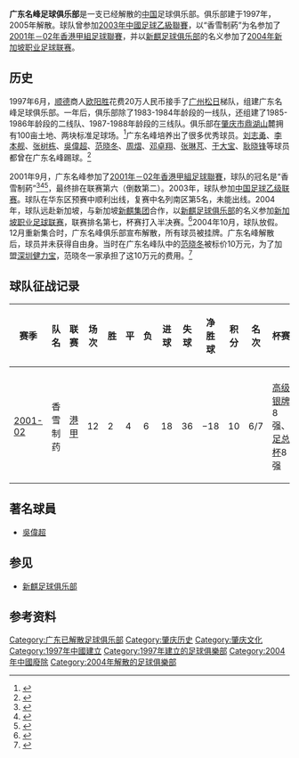 {{Football club infobox |
  clubname = 广东名峰 |
  image    = |
  fullname = 广东名峰足球俱乐部 |
  nickname = |
  founded  = 1997年
| dissolved= 2004年12月
| ground   = 
| city     = {{PRC}}[[广东省|广东省]][[肇庆市|肇庆市]]
| capacity = |
  chairman = {{flagicon|CHN}} [[欧阳胜|欧阳胜]]|
  manager  = {{flagicon|CHN}} [[谢育新|谢育新]]|
  league   = [[中国足球乙级联赛|中国足球乙级联赛]]|
  season   = [[2003年中國足球乙級聯賽|2003]] |
  position = 复赛南区第5名|
  pattern_la1=|pattern_b1=_unknown|pattern_ra1=|
  leftarm1=FFFFFF|body1=FFFFFF|rightarm1=FFFFFF|shorts1=FFFFFF|socks1=FFFFFF|
  pattern_la2=|pattern_b2=_unknown|pattern_ra2=|
  leftarm2=FFFFFF|body2=FFFFFF|rightarm2=FFFFFF|shorts2=FFFFFF|socks2=FFFFFF|
}}
'''广东名峰足球俱乐部'''是一支已经解散的[[中国|中国]]足球俱乐部。俱乐部建于1997年，2005年解散。球队曾参加[[2003年中國足球乙級聯賽|2003年中國足球乙級聯賽]]，以“香雪制葯”为名参加了[[2001年－02年香港甲組足球聯賽|2001年－02年香港甲組足球聯賽]]，并以[[新麒足球俱乐部|新麒足球俱乐部]]的名义参加了[[2004年新加坡职业足球联赛|2004年]][[新加坡职业足球联赛|新加坡职业足球联赛]]。

==历史==
1997年6月，[[顺德|顺德]]商人[[欧阳胜|欧阳胜]]花费20万人民币接手了[[广州松日|广州松日]]梯队，组建广东名峰足球俱乐部。一年后，俱乐部除了1983-1984年龄段的一线队，还组建了1985-1986年龄段的二线队、1987-1988年龄段的三线队。俱乐部在[[肇庆市|肇庆市]][[鼎湖山|鼎湖山]]麓拥有100亩土地、两块标准足球场。<ref>{{cite news|title=“名峰”遭遇成长尴尬|url=http://www.ycwb.com/gb/content/2002-08/14/content_404820.htm|accessdate=2013-06-29|newspaper=金羊网|date=2002-08-14|archive-url=https://web.archive.org/web/20050427142052/http://www.ycwb.com/gb/content/2002-08/14/content_404820.htm|archive-date=2005-04-27|dead-url=yes}}</ref>广东名峰培养出了很多优秀球员。[[刘志勇|刘志勇]]、[[李本舰|李本舰]]、[[张树栋|张树栋]]、[[吳偉超|吳偉超]]、[[范晓冬|范晓冬]]、[[周熠|周熠]]、[[邓卓翔|邓卓翔]]、[[张琳芃|张琳芃]]、[[于大宝|于大宝]]、[[耿晓锋|耿晓锋]]等球员都曾在广东名峰踢球。<ref>{{cite news|title=给树栋一个踢球的机会--广东名峰老板反击失实报道|url=http://sports.sina.com.cn/b/2003-05-27/1125448309.shtml|accessdate=2013-06-29|newspaper=金羊网-新快报|date=2003-05-27}}</ref>

2001年9月，广东名峰参加了[[2001年－02年香港甲組足球聯賽|2001年－02年香港甲組足球聯賽]]，球队的冠名是“香雪制葯”<ref>{{cite news|title=香雪赴香江　要做好文章|url=http://www.ycwb.com/gb/content/2001-05/28/content_192556.htm|accessdate=2013-06-29|newspaper=金羊网|date=2001-05-28}}{{Dead link|date=2018年9月 |bot=InternetArchiveBot |fix-attempted=yes }}</ref><ref>{{cite news|title=广东球队加盟香港联赛缘由|url=http://sports.enorth.com.cn/system/2001/02/28/000039968.shtml|accessdate=2013-06-29|newspaper=北方网|date=2001-02-28|archive-date=2016-03-04|archive-url=https://web.archive.org/web/20160304112155/http://sports.enorth.com.cn/system/2001/02/28/000039968.shtml|dead-url=no}}</ref><ref>{{cite news|title=广东名峰明起再战香江 参加当地甲组联赛并力争佳绩|url=http://sports.sina.com.cn/c/2002-01-31/31232701.shtml|accessdate=2013-06-29|newspaper=金羊网-羊城晚报|date=2002-01-31|archive-date=2016-03-04|archive-url=https://web.archive.org/web/20160304104245/http://sports.sina.com.cn/c/2002-01-31/31232701.shtml|dead-url=no}}</ref>，最终排在联赛第六（倒数第二）。2003年，球队参加[[中国足球乙级联赛|中国足球乙级联赛]]。球队在华东区预赛中顺利出线，复赛中名列南区第5名，未能出线。2004年，球队远赴新加坡，与新加坡[[新麒集团|新麒集团]]合作，以[[新麒足球俱乐部|新麒足球俱乐部]]的名义参加[[新加坡职业足球联赛|新加坡职业足球联赛]]，联赛排名第七，杯赛打入半决赛。<ref>{{cite news|title=广东名峰俱乐部加盟新加坡联赛--新麒队简介|url=http://sports.sohu.com/2004/03/11/02/news219390213.shtml|accessdate=2013-06-29|newspaper=搜狐体育|date=2004-03-11|archive-date=2010-12-20|archive-url=https://web.archive.org/web/20101220221919/http://sports.sohu.com/2004/03/11/02/news219390213.shtml|dead-url=no}}</ref>2004年10月，球队放假。12月重新集合时，广东名峰俱乐部宣布解散，所有球员被挂牌。广东名峰解散后，球员并未获得自由身。当时在广东名峰队中的[[范晓冬|范晓冬]]被标价10万元，为了加盟[[深圳健力宝|深圳健力宝]]，范晓冬一家承担了这10万元的费用。<ref>{{cite news|title=中国足坛无奇不有 要加盟深足需10万“赎身”！|url=http://sports.sohu.com/20060106/n241300480.shtml|accessdate=2013-06-29|newspaper=深圳新闻网-晶报|date=2006-01-06|archive-date=2006-01-11|archive-url=https://web.archive.org/web/20060111050416/http://sports.sohu.com/20060106/n241300480.shtml|dead-url=no}}</ref>

==球队征战记录==
{| class="wikitable sortable" width="90%" style="text-align: Center; font-size:95%" 
!width=7%| '''赛季'''
!width=8%| '''队名'''
!width=7%| '''联赛'''
!width=5%| '''场次'''
!width=5%| '''胜'''
!width=5%| '''平'''
!width=5%| '''负'''
!width=5%| '''进球'''
!width=5%| '''失球'''
!width=6%| '''净胜球'''
!width=5%| '''积分'''
!width=5%| '''名次'''
!width=12%| '''杯赛'''
|- 
|- 
|[[2001年－02年香港甲組足球聯賽|2001-02]]
|香雪制药
|[[香港甲組足球聯賽|港甲]]
|12
|2
|4
|6
|18
|36
|−18
|10
|6/7
|[[香港高級組銀牌|高级银牌]]8强、[[香港足總盃|足总杯]]8强
|}

==著名球員==
* {{flagicon|HKG}} [[吳偉超|吳偉超]]

==参见==
* [[新麒足球俱乐部|新麒足球俱乐部]]

==参考资料==
{{reflist}}

{{fb start}}
{{2003中乙}}
{{fb end}}

[[Category:广东已解散足球俱乐部|Category:广东已解散足球俱乐部]]
[[Category:肇庆历史|Category:肇庆历史]]
[[Category:肇庆文化|Category:肇庆文化]]
[[Category:1997年中國建立|Category:1997年中國建立]]
[[Category:1997年建立的足球俱樂部|Category:1997年建立的足球俱樂部]]
[[Category:2004年中國廢除|Category:2004年中國廢除]]
[[Category:2004年解散的足球俱樂部|Category:2004年解散的足球俱樂部]]